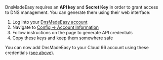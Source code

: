 DnsMadeEasy requires an **API key** and **Secret Key** in order to grant access to DNS management. You can generate them using their web interface: 

1. Log into your [DnsMadeEasy account](https://cp.dnsmadeeasy.com/account/info)
2. Navigate to [Config → Account Information](https://support.dnsmadeeasy.com/support/solutions/articles/47001131906-finding-or-generating-api-keys-in-dns-made-easy)
3. Follow instructions on the page to generate API credentials 
4. Copy these keys and keep them somewhere safe

You can now add DnsMadeEasy to your Cloud 66 account using these credentials ([see above](#set-up-a-dns-provider)).